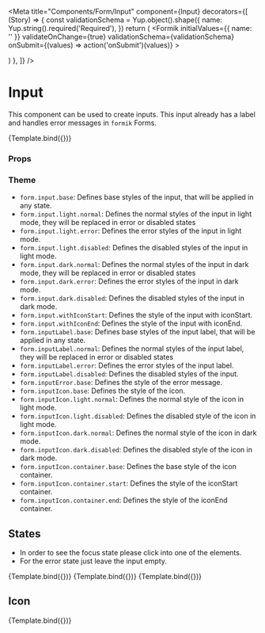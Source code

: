 
<Meta
  title="Components/Form/Input"
  component={Input}
  decorators={[
    (Story) => {
      const validationSchema = Yup.object().shape({
        name: Yup.string().required('Required'),
      })
      return (
        <Formik
          initialValues={{ name: '' }}
          validateOnChange={true}
          validationSchema={validationSchema}
          onSubmit={(values) => action('onSubmit')(values)}
        >
          <Form>
            <Story />
          </Form>
        </Formik>
      )
    },
  ]}
/>

# Input

This component can be used to create inputs. This input already has a label and handles error messages in `formik` Forms.


<Canvas>
  <Story
    name="Default"
    args={{
      label: 'Name',
      placeholder: 'Your Name',
      type: 'text',
      mode: Mode.light,
      disabled: false,
      iconStart: 'None',
      iconEnd: 'None',
    }}
    argTypes={{
      mode: {
        options: [Mode.light, Mode.dark],
        control: {
          type: 'radio',
        },
      },
      iconStart: {
        options: ['None', 'Search', 'Badge'],
        mapping: {
          None: undefined,
          Search: IconSearch,
          Badge: IconBadge,
        },
        control: { type: 'select' },
      },
      iconEnd: {
        options: ['None', 'Search', 'Badge'],
        mapping: {
          None: undefined,
          Search: IconSearch,
          Badge: IconBadge,
        },
        control: { type: 'select' },
      },
    }}
  >
    {Template.bind({})}
  </Story>
</Canvas>

### Props

<ArgsTable story="Default" />

### Theme

- `form.input.base`: Defines base styles of the input, that will be applied in any state.
- `form.input.light.normal`: Defines the normal styles of the input in light mode, they will be replaced in error or disabled states
- `form.input.light.error`: Defines the error styles of the input in light mode.
- `form.input.light.disabled`: Defines the disabled styles of the input in light mode.
- `form.input.dark.normal`: Defines the normal styles of the input in dark mode, they will be replaced in error or disabled states
- `form.input.dark.error`: Defines the error styles of the input in dark mode.
- `form.input.dark.disabled`: Defines the disabled styles of the input in dark mode.
- `form.input.withIconStart`: Defines the style of the input with iconStart.
- `form.input.withIconEnd`: Defines the style of the input with iconEnd.
- `form.inputLabel.base`: Defines base styles of the input label, that will be applied in any state.
- `form.inputLabel.normal`: Defines the normal styles of the input label, they will be replaced in error or disabled states
- `form.inputLabel.error`: Defines the error styles of the input label.
- `form.inputLabel.disabled`: Defines the disabled styles of the input.
- `form.inputError.base`: Defines the style of the error message.
- `form.inputIcon.base`: Defines the style of the icon.
- `form.inputIcon.light.normal`: Defines the normal style of the icon in light mode.
- `form.inputIcon.light.disabled`: Defines the disabled style of the icon in light mode.
- `form.inputIcon.dark.normal`: Defines the normal style of the icon in dark mode.
- `form.inputIcon.dark.disabled`: Defines the disabled style of the icon in dark mode.
- `form.inputIcon.container.base`: Defines the base style of the icon container.
- `form.inputIcon.container.start`: Defines the style of the iconStart container.
- `form.inputIcon.container.end`: Defines the style of the iconEnd container.

## States

- In order to see the focus state please click into one of the elements.
- For the error state just leave the input empty.

<Canvas>
  <Story
    name="Placeholder"
    args={{
      label: 'Name (Placeholder)',
      value: '',
    }}
  >
    {Template.bind({})}
  </Story>
  <Story
    name="Filled"
    args={{
      label: 'Name (Filled)',
      value: 'John Doe',
    }}
  >
    {Template.bind({})}
  </Story>
  <Story
    name="Disabled"
    args={{
      label: 'Name (Disabled)',
      value: '',
      disabled: true,
    }}
  >
    {Template.bind({})}
  </Story>
</Canvas>

## Icon

<Canvas>
  <Story
    name="Icon"
    args={{
      label: 'Search',
      iconStart: IconSearch,
      placeholder: 'Search',
    }}
  >
    {Template.bind({})}
  </Story>
</Canvas>
